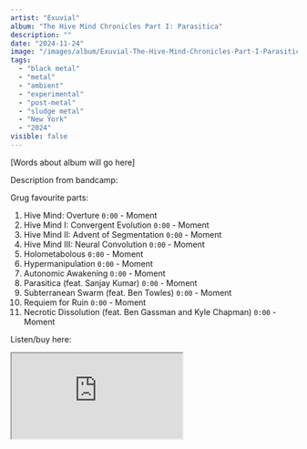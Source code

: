 ```yaml
---
artist: "Exuvial"
album: "The Hive Mind Chronicles Part I: Parasitica"
description: ""
date: "2024-11-24"
image: "/images/album/Exuvial-The-Hive-Mind-Chronicles-Part-I-Parasitica.jpg"
tags:
  - "black metal"
  - "metal"
  - "ambient"
  - "experimental"
  - "post-metal"
  - "sludge metal"
  - "New York"
  - "2024"
visible: false
---
```


[Words about album will go here]

Description from bandcamp: 

Grug favourite parts:

1. Hive Mind: Overture `0:00` - Moment
2. Hive Mind I: Convergent Evolution `0:00` - Moment
3. Hive Mind II: Advent of Segmentation `0:00` - Moment
4. Hive Mind III: Neural Convolution `0:00` - Moment
5. Holometabolous `0:00` - Moment
6. Hypermanipulation `0:00` - Moment
7. Autonomic Awakening `0:00` - Moment
8. Parasitica (feat. Sanjay Kumar) `0:00` - Moment
9. Subterranean Swarm (feat. Ben Towles) `0:00` - Moment
10. Requiem for Ruin `0:00` - Moment
11. Necrotic Dissolution (feat. Ben Gassman and Kyle Chapman) `0:00` - Moment

Listen/buy here:

<iframe
  style={{ border: "0", width: "350px", height: "800px" }}
  src="https://bandcamp.com/EmbeddedPlayer/album=4148975474/size=large/bgcol=333333/linkcol=ffffff/transparent=true/" 
  seamless>
  <a href="https://silentpendulumrecords.bandcamp.com/album/the-hive-mind-chronicles-part-i-parasitica">
    The Hive Mind Chronicles Part I: Parasitica by Exuvial
  </a>
</iframe>
